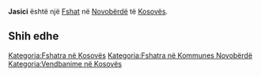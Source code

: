 {{Fshat në Kosovës
 | Emri                = Jasici
| srp_N_name = Jasici
| srp_N_FULL_NAME_RO = Jasici
| srp_N_FULL_NAME_ND_RO = Jasici
| srp_N_SORT_NAME_RG = JASICI
| srp_N_FULL_NAME_RG = Jasici
| srp_N_FULL_NAME_ND_RG = Jasici

 | Emri (Rasa dhanore) = 
 | Figura              = 
 | Shteti              = Kosovo
 | Komuna              = Novobërdë
 | Kodi postar         = 
 | Sipërfaqja          = 

 | Popullsia           = 

 | Regj. i popullsisë  = 
 | Dend. e popullsisë  = 
 | Faqja zyrtare       = 
 <!--- Koordinatat ----> 
 | Gjerësia            = 43.007778
 | Gjatësia            = 20.9625
 | Lartësia            = 
}}
'''Jasici''' është një [[Fshat]] në [[Novobërdë]] të [[Kosovës]].

<!-- == Gjeografia == -->
<!-- == Historia == -->
<!-- == Demografia == -->
== Shih edhe ==
{{Komuna Novobërdë}}
{{Kosovo-Administrata-Cung}}

[[Kategoria:Fshatra në Kosovës]]
[[Kategoria:Fshatra në Kommunes Novobërdë]]
[[Kategoria:Vendbanime në Kosovës]]